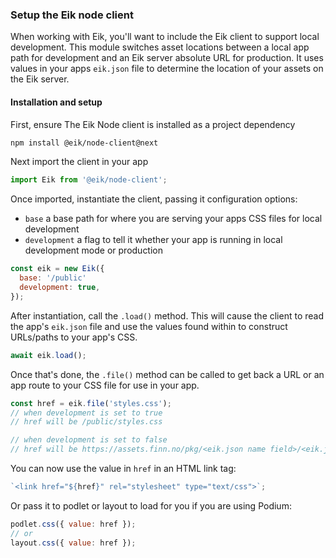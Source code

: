 ### Setup the Eik node client

When working with Eik, you'll want to include the Eik client to support local
development. This module switches asset locations between a local app path for
development and an Eik server absolute URL for production. It uses values in
your apps `eik.json` file to determine the location of your assets on the Eik
server.

#### Installation and setup

First, ensure The Eik Node client is installed as a project dependency

```sh
npm install @eik/node-client@next
```

Next import the client in your app

```js
import Eik from '@eik/node-client';
```

Once imported, instantiate the client, passing it configuration options:

- `base` a base path for where you are serving your apps CSS files for local
  development
- `development` a flag to tell it whether your app is running in local
  development mode or production

```js
const eik = new Eik({
  base: '/public'
  development: true,
});
```

After instantiation, call the `.load()` method. This will cause the client to
read the app's `eik.json` file and use the values found within to construct
URLs/paths to your app's CSS.

```js
await eik.load();
```

Once that's done, the `.file()` method can be called to get back a URL or an app
route to your CSS file for use in your app.

```js
const href = eik.file('styles.css');
// when development is set to true
// href will be /public/styles.css

// when development is set to false
// href will be https://assets.finn.no/pkg/<eik.json name field>/<eik.json version field>/styles.css
```

You can now use the value in `href` in an HTML link tag:

```js
`<link href="${href}" rel="stylesheet" type="text/css">`;
```

Or pass it to podlet or layout to load for you if you are using Podium:

```js
podlet.css({ value: href });
// or
layout.css({ value: href });
```
